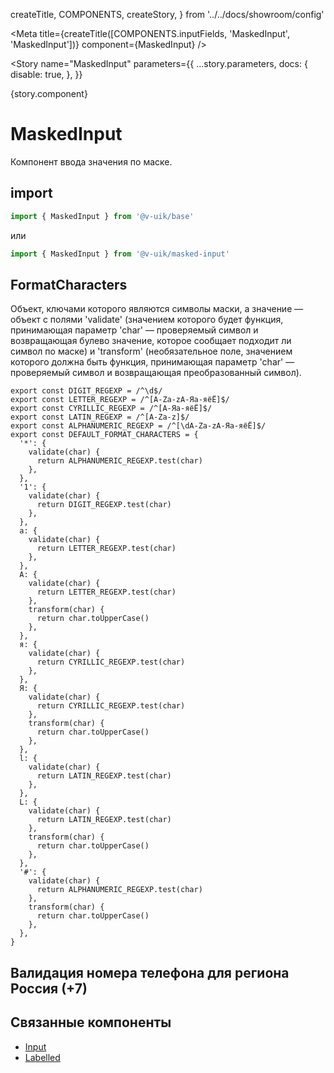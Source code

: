   createTitle,
  COMPONENTS,
  createStory,
} from '../../docs/showroom/config'


<Meta
  title={createTitle([COMPONENTS.inputFields, 'MaskedInput', 'MaskedInput'])}
  component={MaskedInput}
/>

<Story
  name="MaskedInput"
  parameters={{
    ...story.parameters,
    docs: {
      disable: true,
    },
  }}
>
  {story.component}
</Story>

# MaskedInput

Компонент ввода значения по маске.

## import

```ts
import { MaskedInput } from '@v-uik/base'
```

или

```ts
import { MaskedInput } from '@v-uik/masked-input'
```

## FormatCharacters

Объект, ключами которого являются символы маски, а значение — объект с полями 'validate' (значением которого будет функция, принимающая параметр 'char' — проверяемый символ и возвращающая булево значение, которое сообщает подходит ли символ по маске) и 'transform' (необязательное поле, значением которого должна быть функция, принимающая параметр 'char' — проверяемый символ и возвращающая преобразованный символ).

```tsx
export const DIGIT_REGEXP = /^\d$/
export const LETTER_REGEXP = /^[A-Za-zА-Яа-яёЁ]$/
export const CYRILLIC_REGEXP = /^[А-Яа-яёЁ]$/
export const LATIN_REGEXP = /^[A-Za-z]$/
export const ALPHANUMERIC_REGEXP = /^[\dA-Za-zА-Яа-яёЁ]$/
export const DEFAULT_FORMAT_CHARACTERS = {
  '*': {
    validate(char) {
      return ALPHANUMERIC_REGEXP.test(char)
    },
  },
  '1': {
    validate(char) {
      return DIGIT_REGEXP.test(char)
    },
  },
  a: {
    validate(char) {
      return LETTER_REGEXP.test(char)
    },
  },
  A: {
    validate(char) {
      return LETTER_REGEXP.test(char)
    },
    transform(char) {
      return char.toUpperCase()
    },
  },
  я: {
    validate(char) {
      return CYRILLIC_REGEXP.test(char)
    },
  },
  Я: {
    validate(char) {
      return CYRILLIC_REGEXP.test(char)
    },
    transform(char) {
      return char.toUpperCase()
    },
  },
  l: {
    validate(char) {
      return LATIN_REGEXP.test(char)
    },
  },
  L: {
    validate(char) {
      return LATIN_REGEXP.test(char)
    },
    transform(char) {
      return char.toUpperCase()
    },
  },
  '#': {
    validate(char) {
      return ALPHANUMERIC_REGEXP.test(char)
    },
    transform(char) {
      return char.toUpperCase()
    },
  },
}
```

## Валидация номера телефона для региона Россия (+7)

<Canvas withSource="none">
  <Example />
</Canvas>

<Source language="tsx" code={RawExample} />

## Связанные компоненты

- [Input](?path=/docs/поля-ввода-input-input--input)
- [Labelled](?path=/docs/вспомогательные-компоненты-labelled-labelled--labelled)
